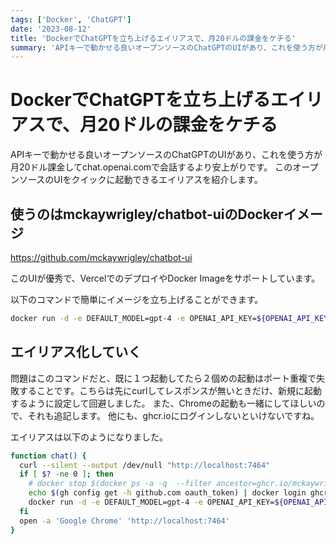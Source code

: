 ```yaml
---
tags: ['Docker', 'ChatGPT']
date: '2023-08-12'
title: 'DockerでChatGPTを立ち上げるエイリアスで、月20ドルの課金をケチる'
summary: 'APIキーで動かせる良いオープンソースのChatGPTのUIがあり、これを使う方が月20ドル課金してchat.openai.comで会話するより安上がりです。 このオープンソースのUIをクイックに起動できるエイリアスを紹介します。'
---
```


# DockerでChatGPTを立ち上げるエイリアスで、月20ドルの課金をケチる

APIキーで動かせる良いオープンソースのChatGPTのUIがあり、これを使う方が月20ドル課金してchat.openai.comで会話するより安上がりです。
このオープンソースのUIをクイックに起動できるエイリアスを紹介します。

## 使うのはmckaywrigley/chatbot-uiのDockerイメージ

https://github.com/mckaywrigley/chatbot-ui

このUIが優秀で、VercelでのデプロイやDocker Imageをサポートしています。

以下のコマンドで簡単にイメージを立ち上げることができます。

```bash
docker run -d -e DEFAULT_MODEL=gpt-4 -e OPENAI_API_KEY=${OPENAI_API_KEY} -p 7464:3000 ghcr.io/mckaywrigley/chatbot-ui:main
```

## エイリアス化していく

問題はこのコマンドだと、既に１つ起動してたら２個めの起動はポート重複で失敗することです。こちらは先にcurlしてレスポンスが無いときだけ、新規に起動するように設定して回避しました。
また、Chromeの起動も一緒にしてほしいので、それも追記します。
他にも、ghcr.ioにログインしないといけないですね。

エイリアスは以下のようになりました。

```bash
function chat() {
  curl --silent --output /dev/null "http://localhost:7464"
  if [ $? -ne 0 ]; then
    # docker stop $(docker ps -a -q  --filter ancestor=ghcr.io/mckaywrigley/chatbot-ui:main)
    echo $(gh config get -h github.com oauth_token) | docker login ghcr.io -u umihico --password-stdin
    docker run -d -e DEFAULT_MODEL=gpt-4 -e OPENAI_API_KEY=${OPENAI_API_KEY} -p 7464:3000 ghcr.io/mckaywrigley/chatbot-ui:main
  fi
  open -a 'Google Chrome' 'http://localhost:7464'
}
```
